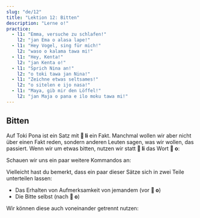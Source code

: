 ```yaml
---
slug: "de/12"
title: "Lektion 12: Bitten"
description: "Lerne o!"
practice:
  - l1: "Emma, versuche zu schlafen!"
    l2: "jan Ema o alasa lape!"
  - l1: "Hey Vogel, sing für mich!"
    l2: "waso o kalama tawa mi!"
  - l1: "Hey, Kenta!"
    l2: "jan Kenta o!"
  - l1: "Sprich Nina an!"
    l2: "o toki tawa jan Nina!"
  - l1: "Zeichne etwas seltsames!"
    l2: "o sitelen e ijo nasa!"
  - l1: "Maya, gib mir den Löffel!"
    l2: "jan Maja o pana e ilo moku tawa mi!"
---
```



## Bitten

Auf Toki Pona ist ein Satz mit **󱤧 li** ein Fakt. Manchmal wollen wir aber nicht über einen Fakt reden, sondern anderen Leuten sagen, was wir wollen, das passiert. Wenn wir um etwas bitten, nutzen wir statt **󱤧 li** das Wort **󱥄 o**:

<List>
  <Word sl="o" m="startet eine Bitte, eine Anforderung, ein Kommando, eine Anleitung, einen Wunsch" />
  <Sentence sl="ilo li sitelen e pipi." m="Das Handy zeigt einen Käfer." />
  <Sentence sl="ilo o sitelen e waso!" m="Oh Handy, zeige bitte einen Vogel!" />
</List>

Schauen wir uns ein paar weitere Kommandos an:

<List>
  <Sentence sl="jan o lukin e lipu pona!" m="Leute, liest bitte das gute Papier!" />
  <Sentence sl="soweli mi o moku pona!" m="Meine Katze, bitte iss gut!" />
  <Sentence sl="jan lili sina o kama wawa!" m="Möge dein Kind stark werden!" />
  <Sentence sl="pona o tawa sina!" m="Möge das Gute zu dir kommen! (Alles Gute!)" />
</List>

Vielleicht hast du bemerkt, dass ein paar dieser Sätze sich in zwei Teile unterteilen lassen:
* Das Erhalten von Aufmerksamkeit von jemandem (vor **󱥄 o**)
* Die Bitte selbst (nach **󱥄 o**)

Wir können diese auch voneinander getrennt nutzen:

<List>
  <Sentence sl="jan Ema o pini e lupa tomo!" m="Emma, schließe bitte die Tür!" />
  <Sentence sl="jan Ema o!" m="Hey, Emma!" />
  <Sentence sl="o pini e lupa tomo!" m="Schließe bitte die Tür!" />
</List>

<Practice exercises={frontmatter.practice} />
